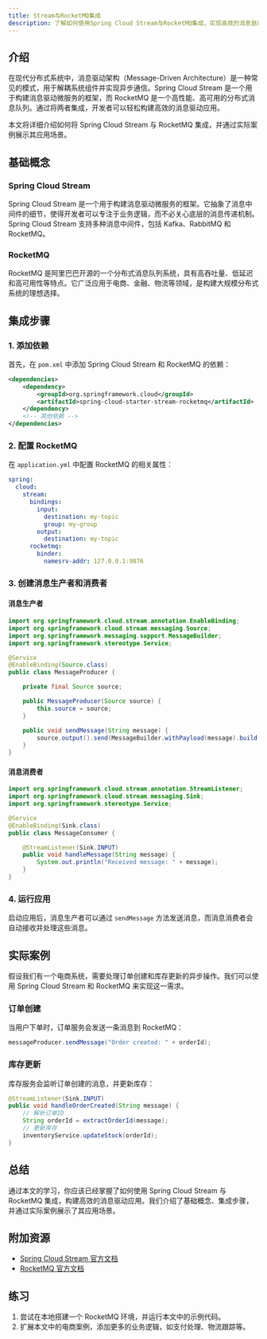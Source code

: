 ```yaml
---
title: Stream与RocketMQ集成
description: 了解如何使用Spring Cloud Stream与RocketMQ集成，实现高效的消息驱动架构。本文将从基础概念入手，逐步讲解如何配置和使用，并提供实际案例和代码示例。
---
```


## 介绍

在现代分布式系统中，消息驱动架构（Message-Driven Architecture）是一种常见的模式，用于解耦系统组件并实现异步通信。Spring Cloud Stream 是一个用于构建消息驱动微服务的框架，而 RocketMQ 是一个高性能、高可用的分布式消息队列。通过将两者集成，开发者可以轻松构建高效的消息驱动应用。

本文将详细介绍如何将 Spring Cloud Stream 与 RocketMQ 集成，并通过实际案例展示其应用场景。

## 基础概念

### Spring Cloud Stream

Spring Cloud Stream 是一个用于构建消息驱动微服务的框架。它抽象了消息中间件的细节，使得开发者可以专注于业务逻辑，而不必关心底层的消息传递机制。Spring Cloud Stream 支持多种消息中间件，包括 Kafka、RabbitMQ 和 RocketMQ。

### RocketMQ

RocketMQ 是阿里巴巴开源的一个分布式消息队列系统，具有高吞吐量、低延迟和高可用性等特点。它广泛应用于电商、金融、物流等领域，是构建大规模分布式系统的理想选择。

## 集成步骤

### 1. 添加依赖

首先，在 `pom.xml` 中添加 Spring Cloud Stream 和 RocketMQ 的依赖：

```xml
<dependencies>
    <dependency>
        <groupId>org.springframework.cloud</groupId>
        <artifactId>spring-cloud-starter-stream-rocketmq</artifactId>
    </dependency>
    <!-- 其他依赖 -->
</dependencies>
```

### 2. 配置 RocketMQ

在 `application.yml` 中配置 RocketMQ 的相关属性：

```yaml
spring:
  cloud:
    stream:
      bindings:
        input:
          destination: my-topic
          group: my-group
        output:
          destination: my-topic
      rocketmq:
        binder:
          namesrv-addr: 127.0.0.1:9876
```

### 3. 创建消息生产者和消费者

#### 消息生产者

```java
import org.springframework.cloud.stream.annotation.EnableBinding;
import org.springframework.cloud.stream.messaging.Source;
import org.springframework.messaging.support.MessageBuilder;
import org.springframework.stereotype.Service;

@Service
@EnableBinding(Source.class)
public class MessageProducer {

    private final Source source;

    public MessageProducer(Source source) {
        this.source = source;
    }

    public void sendMessage(String message) {
        source.output().send(MessageBuilder.withPayload(message).build());
    }
}
```

#### 消息消费者

```java
import org.springframework.cloud.stream.annotation.StreamListener;
import org.springframework.cloud.stream.messaging.Sink;
import org.springframework.stereotype.Service;

@Service
@EnableBinding(Sink.class)
public class MessageConsumer {

    @StreamListener(Sink.INPUT)
    public void handleMessage(String message) {
        System.out.println("Received message: " + message);
    }
}
```

### 4. 运行应用

启动应用后，消息生产者可以通过 `sendMessage` 方法发送消息，而消息消费者会自动接收并处理这些消息。

## 实际案例

假设我们有一个电商系统，需要处理订单创建和库存更新的异步操作。我们可以使用 Spring Cloud Stream 和 RocketMQ 来实现这一需求。

### 订单创建

当用户下单时，订单服务会发送一条消息到 RocketMQ：

```java
messageProducer.sendMessage("Order created: " + orderId);
```

### 库存更新

库存服务会监听订单创建的消息，并更新库存：

```java
@StreamListener(Sink.INPUT)
public void handleOrderCreated(String message) {
    // 解析订单ID
    String orderId = extractOrderId(message);
    // 更新库存
    inventoryService.updateStock(orderId);
}
```

## 总结

通过本文的学习，你应该已经掌握了如何使用 Spring Cloud Stream 与 RocketMQ 集成，构建高效的消息驱动应用。我们介绍了基础概念、集成步骤，并通过实际案例展示了其应用场景。

## 附加资源

- [Spring Cloud Stream 官方文档](https://spring.io/projects/spring-cloud-stream)
- [RocketMQ 官方文档](https://rocketmq.apache.org/docs/)

## 练习

1. 尝试在本地搭建一个 RocketMQ 环境，并运行本文中的示例代码。
2. 扩展本文中的电商案例，添加更多的业务逻辑，如支付处理、物流跟踪等。
